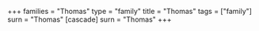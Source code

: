 +++
families = "Thomas"
type = "family"
title = "Thomas"
tags = ["family"]
surn = "Thomas"
[cascade]
  surn = "Thomas"
+++

